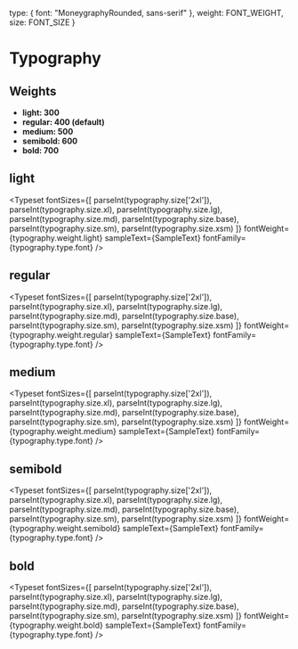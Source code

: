 
<Meta title="System/Typography" />

  type: {
    font: "MoneygraphyRounded, sans-serif"
  },
  weight: FONT_WEIGHT,
  size: FONT_SIZE
}


# Typography

## **Weights**

- **light: 300**
- **regular: 400 (default)**
- **medium: 500**
- **semibold: 600**
- **bold: 700**

## **light**

<Typeset
  fontSizes={[
    parseInt(typography.size['2xl']),
    parseInt(typography.size.xl),
    parseInt(typography.size.lg),
    parseInt(typography.size.md),
    parseInt(typography.size.base),
    parseInt(typography.size.sm),
    parseInt(typography.size.xsm)
  ]}
  fontWeight={typography.weight.light}
  sampleText={SampleText}
  fontFamily={typography.type.font}
/>

## **regular**

<Typeset
  fontSizes={[
    parseInt(typography.size['2xl']),
    parseInt(typography.size.xl),
    parseInt(typography.size.lg),
    parseInt(typography.size.md),
    parseInt(typography.size.base),
    parseInt(typography.size.sm),
    parseInt(typography.size.xsm)
  ]}
  fontWeight={typography.weight.regular}
  sampleText={SampleText}
  fontFamily={typography.type.font}
/>

## **medium**

<Typeset
  fontSizes={[
    parseInt(typography.size['2xl']),
    parseInt(typography.size.xl),
    parseInt(typography.size.lg),
    parseInt(typography.size.md),
    parseInt(typography.size.base),
    parseInt(typography.size.sm),
    parseInt(typography.size.xsm)
  ]}
  fontWeight={typography.weight.medium}
  sampleText={SampleText}
  fontFamily={typography.type.font}
/>

## **semibold**

<Typeset
  fontSizes={[
    parseInt(typography.size['2xl']),
    parseInt(typography.size.xl),
    parseInt(typography.size.lg),
    parseInt(typography.size.md),
    parseInt(typography.size.base),
    parseInt(typography.size.sm),
    parseInt(typography.size.xsm)
  ]}
  fontWeight={typography.weight.semibold}
  sampleText={SampleText}
  fontFamily={typography.type.font}
/>

## **bold**

<Typeset
  fontSizes={[
    parseInt(typography.size['2xl']),
    parseInt(typography.size.xl),
    parseInt(typography.size.lg),
    parseInt(typography.size.md),
    parseInt(typography.size.base),
    parseInt(typography.size.sm),
    parseInt(typography.size.xsm)
  ]}
  fontWeight={typography.weight.bold}
  sampleText={SampleText}
  fontFamily={typography.type.font}
/>
